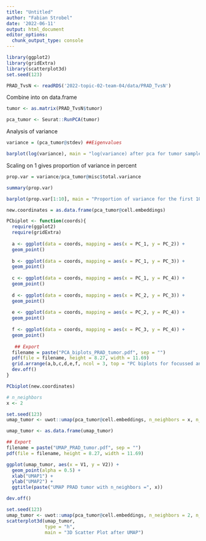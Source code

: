 ```yaml
---
title: "Untitled"
author: "Fabian Strobel"
date: '2022-06-11'
output: html_document
editor_options: 
  chunk_output_type: console
---
```


```r
library(ggplot2)
library(gridExtra)
library(scatterplot3d)
set.seed(123)
```

```r
PRAD_TvsN <- readRDS('2022-topic-02-team-04/data/PRAD_TvsN')
```

Combine into on data.frame
```r
tumor <- as.matrix(PRAD_TvsN$tumor)
```

```r
pca_tumor <- Seurat::RunPCA(tumor)
```

Analysis of variance
```r
variance = (pca_tumor@stdev) ##Eigenvalues

barplot(log(variance), main = "log(variance) after pca for tumor samples of PRAD dataset", xlab = "PC_i", ylab = "log(variance)")
```

Scaling on 1 gives proportion of variance in percent
```r
prop.var = variance/pca_tumor@misc$total.variance

summary(prop.var)

barplot(prop.var[1:10], main = "Proportion of variance for the first 10 PCs", xlab = "PCs", ylab = "Proportion of variance")
```

```r
new.coordinates = as.data.frame(pca_tumor@cell.embeddings)

PCbiplot <- function(coords){
  require(ggplot2)
  require(gridExtra)
  
  a <- ggplot(data = coords, mapping = aes(x = PC_1, y = PC_2)) +
  geom_point()
  
  b <- ggplot(data = coords, mapping = aes(x = PC_1, y = PC_3)) +
  geom_point()
  
  c <- ggplot(data = coords, mapping = aes(x = PC_1, y = PC_4)) +
  geom_point()
  
  d <- ggplot(data = coords, mapping = aes(x = PC_2, y = PC_3)) +
  geom_point()
          
  e <- ggplot(data = coords, mapping = aes(x = PC_2, y = PC_4)) +
  geom_point()
  
  f <- ggplot(data = coords, mapping = aes(x = PC_3, y = PC_4)) +
  geom_point()
  
   ## Export
  filename = paste("PCA_biplots_PRAD_tumor.pdf", sep = "")
  pdf(file = filename, height = 8.27, width = 11.69)
  grid.arrange(a,b,c,d,e,f, ncol = 3, top = "PC biplots for focussed analysis (tumor)")
  dev.off()
}

PCbiplot(new.coordinates)
```

```r
# n_neighbors
x <- 2

set.seed(123)
umap_tumor <- uwot::umap(pca_tumor@cell.embeddings, n_neighbors = x, n_components = 2)

umap_tumor <- as.data.frame(umap_tumor)

## Export
filename = paste("UMAP_PRAD_tumor.pdf", sep = "")
pdf(file = filename, height = 8.27, width = 11.69)

ggplot(umap_tumor, aes(x = V1, y = V2)) + 
  geom_point(alpha = 0.5) +
  xlab("UMAP1") +
  ylab("UMAP2") +
  ggtitle(paste("UMAP PRAD tumor with n_neighbors =", x))

dev.off()
```

```r
set.seed(123)
umap_tumor <- uwot::umap(pca_tumor@cell.embeddings, n_neighbors = 2, n_components = 3)
scatterplot3d(umap_tumor,
              type = "h",
              main = "3D Scatter Plot after UMAP")
```